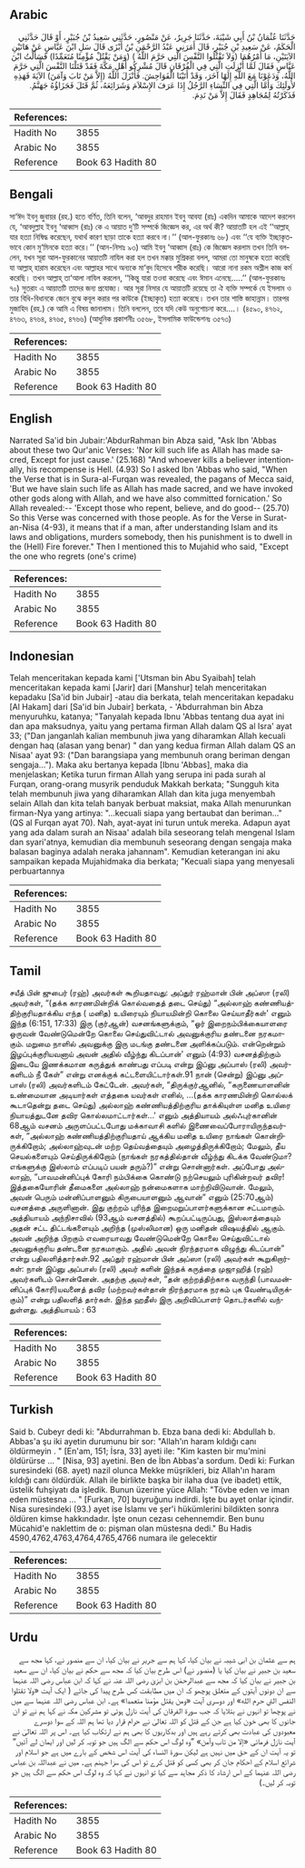 ## Arabic


<div dir="rtl" lang="ar" style={{fontSize:'larger',backgroundColor:'#f8f9fa',padding:20}}>
حَدَّثَنَا عُثْمَانُ بْنُ أَبِي شَيْبَةَ، حَدَّثَنَا جَرِيرٌ، عَنْ مَنْصُورٍ، حَدَّثَنِي سَعِيدُ بْنُ جُبَيْرٍ، أَوْ قَالَ حَدَّثَنِي الْحَكَمُ، عَنْ سَعِيدِ بْنِ جُبَيْرٍ، قَالَ أَمَرَنِي عَبْدُ الرَّحْمَنِ بْنُ أَبْزَى قَالَ سَلِ ابْنَ عَبَّاسٍ عَنْ هَاتَيْنِ الآيَتَيْنِ، مَا أَمْرُهُمَا ‏(‏وَلاَ تَقْتُلُوا النَّفْسَ الَّتِي حَرَّمَ اللَّهُ ‏)‏ ‏(‏وَمَنْ يَقْتُلْ مُؤْمِنًا مُتَعَمِّدًا‏)‏ فَسَأَلْتُ ابْنَ عَبَّاسٍ فَقَالَ لَمَّا أُنْزِلَتِ الَّتِي فِي الْفُرْقَانِ قَالَ مُشْرِكُو أَهْلِ مَكَّةَ فَقَدْ قَتَلْنَا النَّفْسَ الَّتِي حَرَّمَ اللَّهُ، وَدَعَوْنَا مَعَ اللَّهِ إِلَهًا آخَرَ، وَقَدْ أَتَيْنَا الْفَوَاحِشَ‏.‏ فَأَنْزَلَ اللَّهُ ‏(‏إِلاَّ مَنْ تَابَ وَآمَنَ‏)‏ الآيَةَ فَهَذِهِ لأُولَئِكَ وَأَمَّا الَّتِي فِي النِّسَاءِ الرَّجُلُ إِذَا عَرَفَ الإِسْلاَمَ وَشَرَائِعَهُ، ثُمَّ قَتَلَ فَجَزَاؤُهُ جَهَنَّمُ‏.‏ فَذَكَرْتُهُ لِمُجَاهِدٍ فَقَالَ إِلاَّ مَنْ نَدِمَ‏.‏
</div>
<div style={{backgroundColor:'#f8f9fa',padding:20, marginBottom: 10}}><table> <thead> <tr> <th>References:</th> <th></th> </tr> </thead> <tbody><tr><td>Hadith No</td><td>3855</td></tr><tr><td>Arabic No</td><td>3855</td></tr><tr><td>Reference</td><td>Book 63 Hadith 80</td></tr></tbody></table></div>

## Bengali


<div dir="ltr" lang="bn" style={{fontSize:'larger',backgroundColor:'#f8f9fa',padding:20}}>
সা‘ঈদ ইবনু জুবায়র (রহ.) হতে বর্ণিত, তিনি বলেন, ‘আবদুর রাহমান ইবনু আবযা (রাঃ) একদিন আমাকে আদেশ করলেন যে, ‘আবদুল্লাহ ইবনু ‘আব্বাস (রাঃ) কে এ আয়াত দু’টি সম্পর্কে জিজ্ঞেস কর, এর অর্থ কী? আয়াতটি হল এই ‘‘আল্লাহ্ যার হত্যা নিষিদ্ধ করেছেন, যথার্থ কারণ ছাড়া তাকে হত্যা করবে না।’’ (আল-ফুরকানঃ ৬৮) এবং ‘‘যে ব্যক্তি ইচ্ছাকৃতভাবে কোন মু‘মিনকে হত্যা করে।’’ (আন-নিসাঃ ৯৩) আমি ইবনু ‘আব্বাস (রাঃ) কে জিজ্ঞেস করলাম তখন তিনি বললেন, যখন সূরা আল-ফুরকানের আয়াতটি নাযিল করা হল তখন মক্কার মুশ্রিকরা বলল, আমরা তো মানুষকে হত্যা করেছি যা আল্লাহ্ হারাম করেছেন এবং আল্লাহর সাথে অন্যকে মা‘বুদ হিসেবে শরীক করেছি। আরো নানা রকম অশ্লীল কাজ কর্ম করেছি। তখন আল্লাহ্ তা‘আলা নাযিল করলেন, ‘‘কিন্তু যারা তওবা করেছে এবং ঈমান এনেছে.....’’ (আল-ফুরকানঃ ৭০) সুতরাং এ আয়াতটি তাদের জন্য প্রযোজ্য। আর সূরা নিসার যে আয়াতটি রয়েছে তা ঐ ব্যক্তি সম্পর্কে যে ইসলাম ও তার বিধি-বিধানকে জেনে বুঝে কবূল করার পর কাউকে (ইচ্ছাকৃত) হত্যা করেছে। তখন তার শাস্তি জাহান্নাম। তারপর মুজাহিদ (রহ.) কে আমি এ বিষয় জানালাম। তিনি বললেন, তবে যদি কেউ অনুশোচনা করে....। (৪৫৯০, ৪৭৬২, ৪৭৬৩, ৪৭৬৪, ৪৭৬৫, ৪৭৬৬) (আধুনিক প্রকাশনীঃ ৩৫৬৮, ইসলামিক ফাউন্ডেশনঃ ৩৫৭৩)
</div>
<div style={{backgroundColor:'#f8f9fa',padding:20, marginBottom: 10}}><table> <thead> <tr> <th>References:</th> <th></th> </tr> </thead> <tbody><tr><td>Hadith No</td><td>3855</td></tr><tr><td>Arabic No</td><td>3855</td></tr><tr><td>Reference</td><td>Book 63 Hadith 80</td></tr></tbody></table></div>

## English


<div dir="ltr" lang="en" style={{fontSize:'larger',backgroundColor:'#f8f9fa',padding:20}}>
Narrated Sa'id bin Jubair:'AbdurRahman bin Abza said, "Ask Ibn 'Abbas about these two Qur'anic Verses: 'Nor kill such life as Allah has made sacred, Except for just cause.' (25.168) "And whoever kills a believer intentionally, his recompense is Hell. (4.93) So I asked Ibn 'Abbas who said, "When the Verse that is in Sura-al-Furqan was revealed, the pagans of Mecca said, 'But we have slain such life as Allah has made sacred, and we have invoked other gods along with Allah, and we have also committed fornication.' So Allah revealed:-- 'Except those who repent, believe, and do good-- (25.70) So this Verse was concerned with those people. As for the Verse in Surat-an-Nisa (4-93), it means that if a man, after understanding Islam and its laws and obligations, murders somebody, then his punishment is to dwell in the (Hell) Fire forever." Then I mentioned this to Mujahid who said, "Except the one who regrets (one's crime)
</div>
<div style={{backgroundColor:'#f8f9fa',padding:20, marginBottom: 10}}><table> <thead> <tr> <th>References:</th> <th></th> </tr> </thead> <tbody><tr><td>Hadith No</td><td>3855</td></tr><tr><td>Arabic No</td><td>3855</td></tr><tr><td>Reference</td><td>Book 63 Hadith 80</td></tr></tbody></table></div>

## Indonesian


<div dir="ltr" lang="id" style={{fontSize:'larger',backgroundColor:'#f8f9fa',padding:20}}>
Telah menceritakan kepada kami ['Utsman bin Abu Syaibah] telah menceritakan kepada kami [Jarir] dari [Manshur] telah menceritakan kepadaku [Sa'id bin Jubair] -atau dia berkata, telah menceritakan kepadaku [Al Hakam] dari [Sa'id bin Jubair] berkata, - 'Abdurrahman bin Abza menyuruhku, katanya; "Tanyalah kepada Ibnu 'Abbas tentang dua ayat ini dan apa maksudnya, yaitu yang pertama firman Allah dalam QS al Isra' ayat 33; ("Dan janganlah kalian membunuh jiwa yang diharamkan Allah kecuali dengan haq (alasan yang benar) " dan yang kedua firman Allah dalam QS an Nisaa' ayat 93: ("Dan barangsiapa yang membunuh orang beriman dengan sengaja..."). Maka aku bertanya kepada [Ibnu 'Abbas], maka dia menjelaskan; Ketika turun firman Allah yang serupa ini pada surah al Furqan, orang-orang musyrik penduduk Makkah berkata; "Sungguh kita telah membunuh jiwa yang diharamkan Allah dan kita juga menyembah selain Allah dan kita telah banyak berbuat maksiat, maka Allah menurunkan firman-Nya yang artinya: "...kecuali siapa yang bertaubat dan beriman..." (QS al Furqan ayat 70). Nah, ayat-ayat ini turun untuk mereka. Adapun ayat yang ada dalam surah an Nisaa' adalah bila seseorang telah mengenal Islam dan syari'atnya, kemudian dia membunuh seseorang dengan sengaja maka balasan baginya adalah neraka jahannam". Kemudian keterangan ini aku sampaikan kepada Mujahidmaka dia berkata; "Kecuali siapa yang menyesali perbuartannya
</div>
<div style={{backgroundColor:'#f8f9fa',padding:20, marginBottom: 10}}><table> <thead> <tr> <th>References:</th> <th></th> </tr> </thead> <tbody><tr><td>Hadith No</td><td>3855</td></tr><tr><td>Arabic No</td><td>3855</td></tr><tr><td>Reference</td><td>Book 63 Hadith 80</td></tr></tbody></table></div>

## Tamil


<div dir="ltr" lang="ta" style={{fontSize:'larger',backgroundColor:'#f8f9fa',padding:20}}>
சயீத் பின் ஜுபைர் (ரஹ்) அவர்கள் கூறியதாவது: அப்துர் ரஹ்மான் பின் அப்ஸா (ரலி) அவர்கள், “(தக்க காரணமின்றிக் கொல்வதைத் தடை செய்து) “அல்லாஹ் கண்ணியத்திற்குரியதாக்கிய எந்த ( மனித) உயிரையும் நியாயமின்றி கொலை செய்யாதீர்கள்' எனும் இந்த (6:151, 17:33) இரு (குர்ஆன்) வசனங்களுக்கும், “ஓர் இறைநம்பிக்கையாளரை ஒருவன் வேண்டுமென்றே கொலை செய்துவிட்டால் அவனுக்குரிய தண்டனை நரகமாகும். மறுமை நாளில் அவனுக்கு இரு மடங்கு தண்டனை அளிக்கப்படும். என்றென்றும் இழப்புக்குரியவனாய் அவன் அதில் வீழ்ந்து கிடப்பான்' எனும் (4:93) வசனத்திற்கும் இடையே இணக்கமான கருத்துக் காண்பது எப்படி என்று இப்னு அப்பாஸ் (ரலி) அவர்களிடம் நீ கேள்” என்று எனக்குக் கட்டளையிட்டார்கள்.91 நான் (சென்று) இப்னு அப்பாஸ் (ரலி) அவர்களிடம் கேட்டேன். அவர்கள், “திருக்குர்ஆனில், “கருணையாளனின் உண்மையான அடியார்கள் எத்தகை யவர்கள் எனில், ...(தக்க காரணமின்றி கொல்லக் கூடாதென்று தடை செய்து) அல்லாஹ் கண்ணியத்திற்குரிய தாக்கியுள்ள மனித உயிரை நியாயத்துடனே தவிர கொல்லமாட்டார்கள்...' எனும் அத்தியாயம் அல்ஃபுர்கானின் 68ஆம் வசனம் அருளப்பட்டபோது மக்காவாசி களில் இணைவைப்போராயிருந்தவர்கள், “அல்லாஹ் கண்ணியத்திற்குரியதாய் ஆக்கிய மனித உயிரை நாங்கள் கொன்றிருக்கிறோம்; அல்லாஹ்வுடன் மற்ற தெய்வத்தையும் அழைத்திருக்கிறோம்; மேலும், தீய செயல்களையும் செய்திருக்கிறோம் (நாங்கள் நரகத்தில்தான் வீழ்ந்து கிடக்க வேண்டுமா? எங்களுக்கு இஸ்லாம் எப்படிப் பயன் தரும்?)” என்று சொன்னார்கள். அப்போது அல்லாஹ், “பாவமன்னிப்புக் கோரி நம்பிக்கை கொண்டு நற்செயலும் புரிகின்றவர் தவிர! இத்தகையோரின் தீமைகளை அல்லாஹ் நன்மைகளாக மாற்றிவிடுவான். மேலும், அவன் பெரும் மன்னிப்பாளனும் கிருபையாளனும் ஆவான்” எனும் (25:70ஆம்) வசனத்தை அருளினான். இது குற்றம் புரிந்த இறைமறுப்பாளர்களுக்கான சட்டமாகும். அத்தியாயம் அந்நிசாவில் (93ஆம் வசனத்தில்) கூறப்பட்டிருப்பது, இஸ்லாத்தையும் அதன் சட்ட திட்டங்களையும் அறிந்த (முஸ்லிமான) ஒரு மனிதன் விஷயத்தில் ஆகும். அவன் அறிந்த பிறகும் எவரையாவது வேண்டுமென்றே கொலை செய்துவிட்டால் அவனுக்குரிய தண்டனை நரகமாகும். அதில் அவன் நிரந்தரமாக விழுந்து கிடப்பான்” என்று பதிலளித்தார்கள்.92 அப்துர் ரஹ்மான் பின் அப்ஸா (ரலி) அவர்கள் கூறுகிறார்கள்: நான் இப்னு அப்பாஸ் (ரலி) அவர் களின் இந்தக் கருத்தை முஜாஹித் (ரஹ்) அவர்களிடம் சொன்னேன். அதற்கு அவர்கள், “தன் குற்றத்திற்காக வருந்தி (பாவமன்னிப்புக் கோரி)யவனைத் தவிர (மற்றவர்கள்தான் நிரந்தரமாக நரகம் புக வேண்டியிருக்கும்)” என்று பதிலளித் தார்கள். இந்த ஹதீஸ் இரு அறிவிப்பாளர் தொடர்களில் வந்துள்ளது. அத்தியாயம் : 63
</div>
<div style={{backgroundColor:'#f8f9fa',padding:20, marginBottom: 10}}><table> <thead> <tr> <th>References:</th> <th></th> </tr> </thead> <tbody><tr><td>Hadith No</td><td>3855</td></tr><tr><td>Arabic No</td><td>3855</td></tr><tr><td>Reference</td><td>Book 63 Hadith 80</td></tr></tbody></table></div>

## Turkish


<div dir="ltr" lang="tr" style={{fontSize:'larger',backgroundColor:'#f8f9fa',padding:20}}>
Said b. Cubeyr dedi ki: "Abdurrahman b. Ebza bana dedi ki: Abdullah b. Abbas'a şu iki ayetin durumunu bir sor: "Allah'ın haram kıldığı canı öldürmeyin . " [En'am, 151; İsra, 33] ayeti ile: "Kim kasten bir mu'mini öldürürse ... " [Nisa, 93] ayetini. Ben de İbn Abbas'a sordum. Dedi ki: Furkan suresindeki (68. ayet) nazil olunca Mekke müşrikleri, biz Allah'ın haram kıldığı canı öldürdük. Allah ile birlikte başka bir ilaha dua (ve ibadet) ettik, üstelik fuhşiyatı da işledik. Bunun üzerine yüce Allah: "Tövbe eden ve iman eden müstesna ... " [Furkan, 70] buyruğunu indirdi. İşte bu ayet onlar içindir. Nisa suresindeki (93.) ayet ise İslamı ve şer'i hükümlerini bildikten sonra öldüren kimse hakkındadır. İşte onun cezası cehennemdir. Ben bunu Mücahid'e naklettim de o: pişman olan müstesna dedi." Bu Hadis 4590,4762,4763,4764,4765,4766 numara ile gelecektir
</div>
<div style={{backgroundColor:'#f8f9fa',padding:20, marginBottom: 10}}><table> <thead> <tr> <th>References:</th> <th></th> </tr> </thead> <tbody><tr><td>Hadith No</td><td>3855</td></tr><tr><td>Arabic No</td><td>3855</td></tr><tr><td>Reference</td><td>Book 63 Hadith 80</td></tr></tbody></table></div>

## Urdu


<div dir="rtl" lang="ur" style={{fontSize:'larger',backgroundColor:'#f8f9fa',padding:20}}>
ہم سے عثمان بن ابی شیبہ نے بیان کیا، کہا ہم سے جریر نے بیان کیا، ان سے منصور نے، کہا مجھ سے سعید بن جبیر نے بیان کیا یا (منصور نے) اس طرح بیان کیا کہ مجھ سے حکم نے بیان کیا، ان سے سعید بن جبیر نے بیان کیا کہ مجھ سے عبدالرحمٰن بن ابزیٰ رضی اللہ عنہ نے کہا کہ ابن عباس رضی اللہ عنہما سے ان دونوں آیتوں کے متعلق پوچھو کہ ان میں مطابقت کس طرح پیدا کی جائے ( ایک آیت «ولا تقتلوا النفس التي حرم الله» اور دوسری آیت «ومن يقتل مؤمنا متعمدا‏» ہے۔ ابن عباس رضی اللہ عنہما سے میں نے پوچھا تو انہوں نے بتلایا کہ جب سورۃ الفرقان کی آیت نازل ہوئی تو مشرکین مکہ نے کہا ہم نے تو ان جانوں کا بھی خون کیا ہے جن کے قتل کو اللہ تعالیٰ نے حرام قرار دیا تھا ہم اللہ کے سوا دوسرے معبودوں کی عبادت بھی کرتے رہے ہیں اور بدکاریوں کا بھی ہم نے ارتکاب کیا ہے۔ اس پر اللہ تعالیٰ نے آیت نازل فرمائی «إلا من تاب وآمن‏» ”وہ لوگ اس حکم سے الگ ہیں جو توبہ کر لیں اور ایمان لے آئیں“ تو یہ آیت ان کے حق میں نہیں ہے لیکن سورۃ النساء کی آیت اس شخص کے بارے میں ہے جو اسلام اور شرائع اسلام کے احکام جان کر بھی کسی کو قتل کرے تو اس کی سزا جہنم ہے۔ میں نے عبداللہ بن عباس رضی اللہ عنہما کے اس ارشاد کا ذکر مجاہد سے کیا تو انہوں نے کہا کہ وہ لوگ اس حکم سے الگ ہیں جو توبہ کر لیں۔)
</div>
<div style={{backgroundColor:'#f8f9fa',padding:20, marginBottom: 10}}><table> <thead> <tr> <th>References:</th> <th></th> </tr> </thead> <tbody><tr><td>Hadith No</td><td>3855</td></tr><tr><td>Arabic No</td><td>3855</td></tr><tr><td>Reference</td><td>Book 63 Hadith 80</td></tr></tbody></table></div>